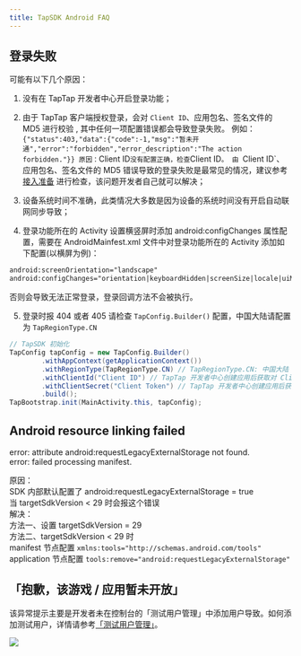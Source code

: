 ```yaml
---
title: TapSDK Android FAQ
---
```


<head>
  <meta name="robots" content="noindex" />
</head>

## 登录失败
可能有以下几个原因：

1. 没有在 TapTap 开发者中心开启登录功能；

2. 由于 TapTap 客户端授权登录，会对 `Client ID`、应用包名、签名文件的 MD5 进行校验 , 其中任何一项配置错误都会导致登录失败。
例如：`{"status":403,"data":{"code":-1,"msg":"暂未开通","error":"forbidden","error_description":"The action forbidden."}}
原因：`Client ID` 没有配置正确，检查 `Client ID`。 由 `Client ID`、应用包名、签名文件的 MD5 错误导致的登录失败是最常见的情况，建议参考 [接入准备](/sdk/start/get-ready/)  进行检查，该问题开发者自己就可以解决；

3. 设备系统时间不准确，此类情况大多数是因为设备的系统时间没有开启自动联网同步导致；

4. 登录功能所在的 Activity 设置横竖屏时添加 android:configChanges 属性配置，需要在 AndroidMainfest.xml 文件中对登录功能所在的 Activity 添加如下配置(以横屏为例)：
```xml
android:screenOrientation="landscape"
android:configChanges="orientation|keyboardHidden|screenSize|locale|uiMode|screenLayout"
```
否则会导致无法正常登录，登录回调方法不会被执行。

5. 登录时报 404 或者 405 
请检查 `TapConfig.Builder()` 配置，中国大陆请配置为 `TapRegionType.CN`
```java
// TapSDK 初始化
TapConfig tapConfig = new TapConfig.Builder()
        .withAppContext(getApplicationContext())
        .withRegionType(TapRegionType.CN) // TapRegionType.CN: 中国大陆  TapRegionType.IO: 国际
        .withClientId("Client ID") // TapTap 开发者中心创建应用后获取对 Client ID
        .withClientSecret("Client Token") // TapTap 开发者中心创建应用后获取对 Client Token
        .build();
TapBootstrap.init(MainActivity.this, tapConfig);
```


## Android resource linking failed
error: attribute android:requestLegacyExternalStorage not found.  
error: failed processing manifest.

原因：  
SDK 内部默认配置了 android:requestLegacyExternalStorage = true  
当 targetSdkVersion < 29 时会报这个错误  
解决：  
方法一、设置 targetSdkVersion = 29  
方法二、targetSdkVersion < 29 时  
manifest 节点配置 `xmlns:tools="http://schemas.android.com/tools"`  
application 节点配置 `tools:remove="android:requestLegacyExternalStorage"`

## 「抱歉，该游戏 / 应用暂未开放」

该异常提示主要是开发者未在控制台的「测试用户管理」中添加用户导致。如何添加测试用户，详情请参考[「测试用户管理」](/sdk/start/test-accounts/)。

![](/img/tap_android_test.png)